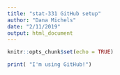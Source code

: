 ```yaml
---
title: "stat-331 GitHub setup"
author: "Dana Michels"
date: "2/11/2019"
output: html_document
---
```


```r
knitr::opts_chunk$set(echo = TRUE)
```

```r
print( "I'm using GitHub!")

```

